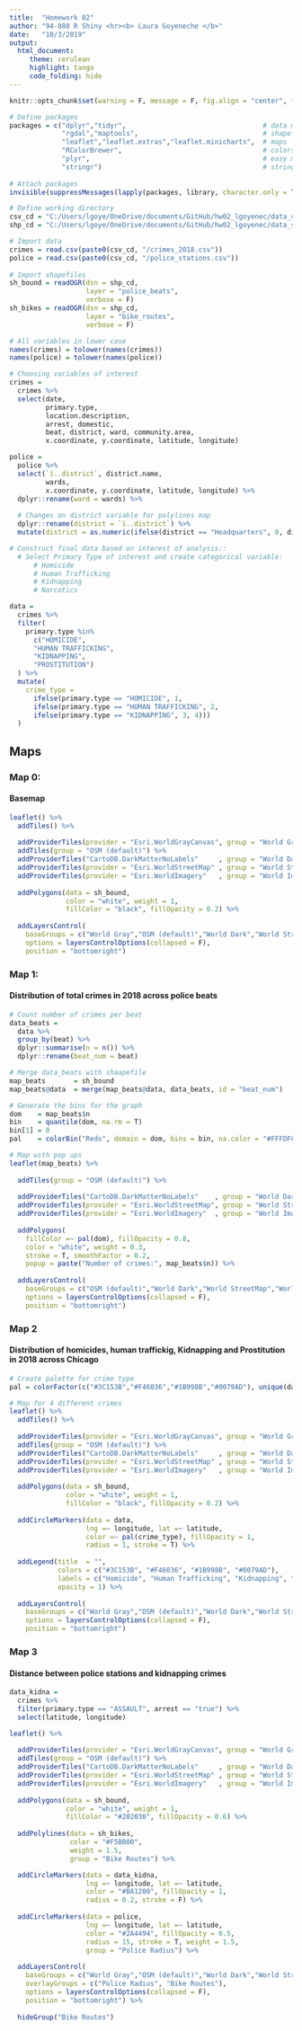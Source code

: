 ```yaml
---
title:  "Homework 02"
author: "94-880 R Shiny <hr><b> Laura Goyeneche </b>"
date:   "10/3/2019"
output:
  html_document:
     theme: cerulean
     highlight: tango
     code_folding: hide
---
```


```r
knitr::opts_chunk$set(warning = F, message = F, fig.align = "center", fig.width = 9, fig.height = 8)
```

```r
# Define packages
packages = c("dplyr","tidyr",                                  # data manipulation
             "rgdal","maptools",                               # shapefiles
             "leaflet","leaflet.extras","leaflet.minicharts",  # maps
             "RColorBrewer",                                   # colors palettes
             "plyr",                                           # easy merge
             "stringr")                                        # strings manipulation
                                                     
# Attach packages
invisible(suppressMessages(lapply(packages, library, character.only = T)))

# Define working directory
csv_cd = "C:/Users/lgoye/OneDrive/documents/GitHub/hw02_lgoyenec/data_csv"
shp_cd = "C:/Users/lgoye/OneDrive/documents/GitHub/hw02_lgoyenec/data_shp"

# Import data
crimes = read.csv(paste0(csv_cd, "/crimes_2018.csv"))
police = read.csv(paste0(csv_cd, "/police_stations.csv"))
  
# Import shapefiles
sh_bound = readOGR(dsn = shp_cd, 
                   layer = "police_beats", 
                   verbose = F)
sh_bikes = readOGR(dsn = shp_cd, 
                   layer = "bike_routes", 
                   verbose = F)
```

```r
# All variables in lower case
names(crimes) = tolower(names(crimes))
names(police) = tolower(names(police))

# Choosing variables of interest
crimes = 
  crimes %>% 
  select(date, 
         primary.type, 
         location.description, 
         arrest, domestic, 
         beat, district, ward, community.area, 
         x.coordinate, y.coordinate, latitude, longitude) 

police = 
  police %>%
  select(`ï..district`, district.name, 
         wards,
         x.coordinate, y.coordinate, latitude, longitude) %>%
  dplyr::rename(ward = wards) %>%
  
  # Changes on district variable for polylines map
  dplyr::rename(district = `ï..district`) %>%
  mutate(district = as.numeric(ifelse(district == "Headquarters", 0, district)))

# Construct final data based on interest of analysis:: 
  # Select Primary Type of interest and create categorical variable:
      # Homicide
      # Human Trafficking 
      # Kidnapping
      # Narcotics

data = 
  crimes %>%
  filter(
    primary.type %in% 
      c("HOMICIDE", 
      "HUMAN TRAFFICKING", 
      "KIDNAPPING", 
      "PROSTITUTION")
  ) %>%
  mutate(
    crime_type =
      ifelse(primary.type == "HOMICIDE", 1, 
      ifelse(primary.type == "HUMAN TRAFFICKING", 2,
      ifelse(primary.type == "KIDNAPPING", 3, 4)))
  )
```


## Maps  {.tabset .tabset-fade}
### Map 0: 
#### Basemap 
```r
leaflet() %>%
  addTiles() %>%
  
  addProviderTiles(provider = "Esri.WorldGrayCanvas", group = "World Gray") %>%
  addTiles(group = "OSM (default)") %>%
  addProviderTiles("CartoDB.DarkMatterNoLabels"     , group = "World Dark") %>% 
  addProviderTiles(provider = "Esri.WorldStreetMap" , group = "World StreetMap") %>%
  addProviderTiles(provider = "Esri.WorldImagery"   , group = "World Imagery") %>%
  
  addPolygons(data = sh_bound, 
              color = "white", weight = 1, 
              fillColor = "black", fillOpacity = 0.2) %>%
  
  addLayersControl(
    baseGroups = c("World Gray","OSM (default)","World Dark","World StreetMap","World Imagery"),
    options = layersControlOptions(collapsed = F),
    position = "bottomright") 
```

### Map 1:
#### Distribution of total crimes in 2018 across police beats
```r
# Count number of crimes per beat
data_beats = 
  data %>%
  group_by(beat) %>% 
  dplyr::summarise(n = n()) %>%
  dplyr::rename(beat_num = beat)

# Merge data_beats with shaapefile
map_beats       = sh_bound
map_beats@data  = merge(map_beats@data, data_beats, id = "beat_num")

# Generate the bins for the graph
dom    = map_beats$n
bin    = quantile(dom, na.rm = T)
bin[1] = 0
pal    = colorBin("Reds", domain = dom, bins = bin, na.color = "#FFFDFC")

# Map with pop ups
leaflet(map_beats) %>%
  
  addTiles(group = "OSM (default)") %>%
  
  addProviderTiles("CartoDB.DarkMatterNoLabels"    , group = "World Dark") %>% 
  addProviderTiles(provider = "Esri.WorldStreetMap", group = "World StreetMap") %>%
  addProviderTiles(provider = "Esri.WorldImagery"  , group = "World Imagery") %>%
  
  addPolygons(
    fillColor =~ pal(dom), fillOpacity = 0.8,
    color = "white", weight = 0.3, 
    stroke = T, smoothFactor = 0.2,
    popup = paste("Number of crimes:", map_beats$n)) %>%
  
  addLayersControl(
    baseGroups = c("OSM (default)","World Dark","World StreetMap","World Imagery"),
    options = layersControlOptions(collapsed = F),
    position = "bottomright") 
```

### Map 2
#### Distribution of homicides, human traffickig, Kidnapping and Prostitution in 2018 across Chicago 
```r
# Create palette for crime type
pal = colorFactor(c("#3C153B","#F46036","#1B998B","#0079AD"), unique(data$crime_type))

# Map for 4 different crimes
leaflet() %>%
  addTiles() %>%
  
  addProviderTiles(provider = "Esri.WorldGrayCanvas", group = "World Gray") %>%
  addTiles(group = "OSM (default)") %>%
  addProviderTiles("CartoDB.DarkMatterNoLabels"     , group = "World Dark") %>% 
  addProviderTiles(provider = "Esri.WorldStreetMap" , group = "World StreetMap") %>%
  addProviderTiles(provider = "Esri.WorldImagery"   , group = "World Imagery") %>%
  
  addPolygons(data = sh_bound, 
              color = "white", weight = 1, 
              fillColor = "black", fillOpacity = 0.2) %>%
  
  addCircleMarkers(data = data,
                   lng =~ longitude, lat =~ latitude, 
                   color =~ pal(crime_type), fillOpacity = 1, 
                   radius = 1, stroke = T) %>%
  
  addLegend(title  = "", 
            colors = c("#3C153B", "#F46036", "#1B998B", "#0079AD"), 
            labels = c("Homicide", "Human Trafficking", "Kidnapping", "Prostitution"),
            opacity = 1) %>%
  
  addLayersControl(
    baseGroups = c("World Gray","OSM (default)","World Dark","World StreetMap","World Imagery"),
    options = layersControlOptions(collapsed = F),
    position = "bottomright") 
```

### Map 3
#### Distance between police stations and kidnapping crimes
```r
data_kidna =
  crimes %>%
  filter(primary.type == "ASSAULT", arrest == "true") %>%
  select(latitude, longitude) 

leaflet() %>%
  
  addProviderTiles(provider = "Esri.WorldGrayCanvas", group = "World Gray") %>%
  addTiles(group = "OSM (default)") %>%
  addProviderTiles("CartoDB.DarkMatterNoLabels"     , group = "World Dark") %>% 
  addProviderTiles(provider = "Esri.WorldStreetMap" , group = "World StreetMap") %>%
  addProviderTiles(provider = "Esri.WorldImagery"   , group = "World Imagery") %>%
  
  addPolygons(data = sh_bound, 
              color = "white", weight = 1, 
              fillColor = "#202030", fillOpacity = 0.6) %>%
  
  addPolylines(data = sh_bikes, 
               color = "#F5BB00",
               weight = 1.5,
               group = "Bike Routes") %>%

  addCircleMarkers(data = data_kidna,
                   lng =~ longitude, lat =~ latitude,
                   color = "#BA1200", fillOpacity = 1,
                   radius = 0.2, stroke = F) %>%
  
  addCircleMarkers(data = police,
                   lng =~ longitude, lat =~ latitude,
                   color = "#2A4494", fillOpacity = 0.5,
                   radius = 15, stroke = T, weight = 1.5,
                   group = "Police Radius") %>%
  
  addLayersControl(
    baseGroups = c("World Gray","OSM (default)","World Dark","World StreetMap","World Imagery"),
    overlayGroups = c("Police Radius", "Bike Routes"),
    options = layersControlOptions(collapsed = F),
    position = "bottomright") %>%
  
  hideGroup("Bike Routes")

```



